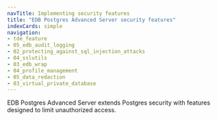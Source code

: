 ```yaml
---
navTitle: Implementing security features
title: "EDB Postgres Advanced Server security features"
indexCards: simple
navigation:
- tde_feature
- 05_edb_audit_logging
- 02_protecting_against_sql_injection_attacks
- 04_sslutils
- 03_edb_wrap
- 04_profile_management
- 05_data_redaction
- 03_virtual_private_database
---
```


EDB Postgres Advanced Server extends Postgres security with features designed to limit unauthorized access. 